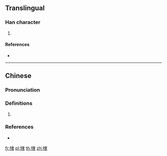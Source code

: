 ==Translingual==

===Han character===
{{Han char|rn=93|rad=牛|as=10|sn=14|four=23561|canj=HQJQR}}

# {{defn|Han|sort=牛10}}

====References====
* {{Han ref|kx=0703.240|dkj=20128|dj=1116.220|hdz=31818.010|uh=7297|ud=29335|bh=E2C7|bd=58055}}

----

==Chinese==
{{zh-forms}}

===Pronunciation===
{{zh-pron
|m=jiè
|c=gaai3
|mc=y
|oc=y
|cat=
}}

===Definitions===
{{zh-hanzi}}

# {{rfdef|zh}}

===References===
* {{R:twedu|B02484}}

[[fr:犗]]
[[pl:犗]]
[[th:犗]]
[[zh:犗]]